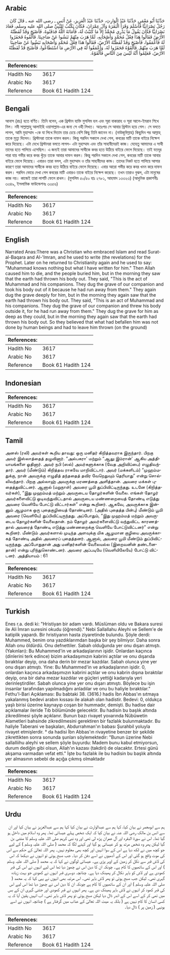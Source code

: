 ## Arabic


<div dir="rtl" lang="ar" style={{fontSize:'larger',backgroundColor:'#f8f9fa',padding:20}}>
حَدَّثَنَا أَبُو مَعْمَرٍ، حَدَّثَنَا عَبْدُ الْوَارِثِ، حَدَّثَنَا عَبْدُ الْعَزِيزِ، عَنْ أَنَسٍ ـ رضى الله عنه ـ قَالَ كَانَ رَجُلٌ نَصْرَانِيًّا فَأَسْلَمَ وَقَرَأَ الْبَقَرَةَ وَآلَ عِمْرَانَ، فَكَانَ يَكْتُبُ لِلنَّبِيِّ صلى الله عليه وسلم، فَعَادَ نَصْرَانِيًّا فَكَانَ يَقُولُ مَا يَدْرِي مُحَمَّدٌ إِلاَّ مَا كَتَبْتُ لَهُ، فَأَمَاتَهُ اللَّهُ فَدَفَنُوهُ، فَأَصْبَحَ وَقَدْ لَفَظَتْهُ الأَرْضُ فَقَالُوا هَذَا فِعْلُ مُحَمَّدٍ وَأَصْحَابِهِ، لَمَّا هَرَبَ مِنْهُمْ نَبَشُوا عَنْ صَاحِبِنَا‏.‏ فَأَلْقُوهُ فَحَفَرُوا لَهُ فَأَعْمَقُوا، فَأَصْبَحَ وَقَدْ لَفَظَتْهُ الأَرْضُ، فَقَالُوا هَذَا فِعْلُ مُحَمَّدٍ وَأَصْحَابِهِ نَبَشُوا عَنْ صَاحِبِنَا لَمَّا هَرَبَ مِنْهُمْ‏.‏ فَأَلْقَوْهُ فَحَفَرُوا لَهُ، وَأَعْمَقُوا لَهُ فِي الأَرْضِ مَا اسْتَطَاعُوا، فَأَصْبَحَ قَدْ لَفَظَتْهُ الأَرْضُ، فَعَلِمُوا أَنَّهُ لَيْسَ مِنَ النَّاسِ فَأَلْقَوْهُ‏.‏
</div>
<div style={{backgroundColor:'#f8f9fa',padding:20, marginBottom: 10}}><table> <thead> <tr> <th>References:</th> <th></th> </tr> </thead> <tbody><tr><td>Hadith No</td><td>3617</td></tr><tr><td>Arabic No</td><td>3617</td></tr><tr><td>Reference</td><td>Book 61 Hadith 124</td></tr></tbody></table></div>

## Bengali


<div dir="ltr" lang="bn" style={{fontSize:'larger',backgroundColor:'#f8f9fa',padding:20}}>
আনাস (রাঃ) হতে বর্ণিত। তিনি বলেন, এক খ্রিস্টান ব্যক্তি মুসলিম হল এবং সূরা বাকারাহ ও সূরা আলে-ইমরান শিখে নিল। নবী সাল্লাল্লাহু আলাইহি ওয়াসাল্লাম-এর জন্য সে ওহী লিখত। অতঃপর সে আবার খ্রিস্টান হয়ে গেল। সে বলতে লাগল, আমি মুহাম্মাদ -কে যা লিখে দিতাম তার চেয়ে বেশি কিছু তিনি জানেন না। (নাউজুবিল্লাহ) কিছুদিন পর আল্লাহ্ তাকে মৃত্যু দিলেন। খ্রিস্টানরা তাকে দাফন করল। কিন্তু পরদিন সকালে দেখা গেল, কবরের মাটি তাকে বাইরে নিক্ষেপ করে দিয়েছে। এটা দেখে খ্রিস্টানরা বলতে লাগল- এটা মুহাম্মাদ এবং তাঁর সাহাবীদেরই কাজ। যেহেতু আমাদের এ সাথী তাদের হতে পালিয়ে এসেছিল। এ জন্যই তারা আমাদের সাথীকে কবর হতে উঠিয়ে বাইরে ফেলে দিয়েছে। তাই যতদূর পারা যায় গভীর করে কবর খুঁড়ে তাকে আবার দাফন করল। কিন্তু পরদিন সকালে দেখা গেল, কবরের মাটি তাকে আবার বাইরে ফেলে দিয়েছে। এবারও তারা বলল, এটা মুহাম্মাদ ও তাঁর সাহাবীদের কান্ড। তাদের নিকট হতে পালিয়ে আসার কারণে তারা আমাদের সাথীকে কবর হতে উঠিয়ে বাইরে ফেলে দিয়েছে। এবার আরো গভীর করে কবর খনন করে দাফন করল। পরদিন ভোরে দেখা গেল কবরের মাটি এবারও তাকে বাইরে নিক্ষেপ করেছে। তখন তারাও বুঝল, এটা মানুষের কাজ নয়। কাজেই তারা লাশটি ফেলে রাখল। (মুসলিম ৫০/৫০ হাঃ ২৭৮১, আহমাদ ১৩৩২৩) (আধুনিক প্রকাশনীঃ ৩৩৪৯, ইসলামিক ফাউন্ডেশনঃ ৩৩৫৬)
</div>
<div style={{backgroundColor:'#f8f9fa',padding:20, marginBottom: 10}}><table> <thead> <tr> <th>References:</th> <th></th> </tr> </thead> <tbody><tr><td>Hadith No</td><td>3617</td></tr><tr><td>Arabic No</td><td>3617</td></tr><tr><td>Reference</td><td>Book 61 Hadith 124</td></tr></tbody></table></div>

## English


<div dir="ltr" lang="en" style={{fontSize:'larger',backgroundColor:'#f8f9fa',padding:20}}>
Narrated Anas:There was a Christian who embraced Islam and read Surat-al-Baqara and Al-'Imran, and he used to write (the revelations) for the Prophet. Later on he returned to Christianity again and he used to say: "Muhammad knows nothing but what I have written for him." Then Allah caused him to die, and the people buried him, but in the morning they saw that the earth had thrown his body out. They said, "This is the act of Muhammad and his companions. They dug the grave of our companion and took his body out of it because he had run away from them." They again dug the grave deeply for him, but in the morning they again saw that the earth had thrown his body out. They said, "This is an act of Muhammad and his companions. They dug the grave of our companion and threw his body outside it, for he had run away from them." They dug the grave for him as deep as they could, but in the morning they again saw that the earth had thrown his body out. So they believed that what had befallen him was not done by human beings and had to leave him thrown (on the ground)
</div>
<div style={{backgroundColor:'#f8f9fa',padding:20, marginBottom: 10}}><table> <thead> <tr> <th>References:</th> <th></th> </tr> </thead> <tbody><tr><td>Hadith No</td><td>3617</td></tr><tr><td>Arabic No</td><td>3617</td></tr><tr><td>Reference</td><td>Book 61 Hadith 124</td></tr></tbody></table></div>

## Indonesian


<div dir="ltr" lang="id" style={{fontSize:'larger',backgroundColor:'#f8f9fa',padding:20}}>

</div>
<div style={{backgroundColor:'#f8f9fa',padding:20, marginBottom: 10}}><table> <thead> <tr> <th>References:</th> <th></th> </tr> </thead> <tbody><tr><td>Hadith No</td><td>3617</td></tr><tr><td>Arabic No</td><td>3617</td></tr><tr><td>Reference</td><td>Book 61 Hadith 124</td></tr></tbody></table></div>

## Tamil


<div dir="ltr" lang="ta" style={{fontSize:'larger',backgroundColor:'#f8f9fa',padding:20}}>
அனஸ் (ரலி) அவர்கள் கூறிய தாவது: ஒரு மனிதர் கிறித்தவராக இருந்தார். பிறகு அவர் இஸ்லாத்தைத் தழுவினார். “அல்பகரா' மற்றும் “ஆலு இம்ரான்' ஆகிய அத்தியாயங்களை ஓதினார். அவர் நபி (ஸல்) அவர்களுக்காக (வேத அறிவிப்பை) எழுதிவந்தார். அவர் (மீண்டும்) கிறித்தவ ராகவே மாறிவிட்டார். அவர் (மக்களிடம்) “முஹம்மதுக்கு, நான் அவருக்கு எழுதித் தந்ததைத் தவிர வேறெதுவும் தெரியாது” என்று சொல்லிவந்தார். பிறகு அல்லாஹ் அவருக்கு மரணத்தை அளித்தான். அவரை மக்கள் புதைத்துவிட்டனர். ஆனால் (மறுநாள்) அவரை பூமி துப்பிவிட்டிருந்தது. உடனே (கிறித்தவர்கள்), “இது முஹம்மத் மற்றும் அவருடைய தோழர்களின் வேலை. எங்கள் தோழர் அவர்களைவிட்டு ஓடிவந்துவிட்டதால் அவருடைய மண்ணறையைத் தோண்டி எடுத்து அவரை வெளியே போட்டு விட்டார்கள்” என்று கூறினர். ஆகவே, அவருக்காக இன்னும் ஆழமாக ஒரு புதைகுழியைத் தோண்டினர். (அதில் புதைத்த பின்பு) மீண்டும் பூமி அவரை (வெளியே) துப்பிவிட்டிருந்தது. அப்போதும், “இது முஹம்மத் மற்றும் அவருடைய தோழர்களின் வேலைதான். நம் தோழர் அவர்களைவிட்டு வந்துவிட்ட காரணத்தால் அவரைத் தோண்டி எடுத்து மண்ணறைக்கு வெளியே போட்டுவிட்டனர்” என்று கூறினர். மீண்டும் அவர்களால் முடிந்த அளவுக்கு மிக ஆழமான குழியை அவருக்காகத் தோண்டி அதில் அவரைப் புதைத்தனர். ஆனால், அவரை பூமி மீண்டும் துப்பிவிட்டிருந்தது. அப்போதுதான் அது மனிதர்களின் வேலையல்ல (இறைவனின் தண்டனைதான்) என்று புரிந்துகொண்டனர். அவரை அப்படியே (வெளியிலேயே) போட்டு விட்டனர். அத்தியாயம் : 61
</div>
<div style={{backgroundColor:'#f8f9fa',padding:20, marginBottom: 10}}><table> <thead> <tr> <th>References:</th> <th></th> </tr> </thead> <tbody><tr><td>Hadith No</td><td>3617</td></tr><tr><td>Arabic No</td><td>3617</td></tr><tr><td>Reference</td><td>Book 61 Hadith 124</td></tr></tbody></table></div>

## Turkish


<div dir="ltr" lang="tr" style={{fontSize:'larger',backgroundColor:'#f8f9fa',padding:20}}>
Enes r.a. dedi ki: "Hristiyan bir adam vardı. Müslüman oldu ve Bakara suresi ile Ali İmran suresini okudu (öğrendi)." Nebi Sallallahu Aleyhi ve Sellem'e de katiplik yapardı. Bir hristiyanın hasta ziyaretinde bulundu. Şöyle derdi: Muhammed, benim ona yazdıklarımdan başka bir şey bilmiyor. Daha sonra Allah onu öldürdü. Onu defnettiler. Sabah olduğunda yer onu dışarı atmıştı. (Yakınları): Bu Muhammed'in ve arkadaşlarının işidir. Onlardan kaçınca (dinlerini terk edince) bizim arkadaşımızın kabrini açtılar ve onu dışarıda bıraktılar deyip, ona daha derin bir mezar kazdılar. Sabah olunca yine yer onu dışarı atmıştı. Yine: Bu Muhammed'in ve arkadaşlarının işidir. 0, onlardan kaçınca arkadaşımızın kabrini açtılar ve onu kabrin dışına bıraktılar deyip, ona bir daha mezar kazdılar ve güçleri yettiği kadarıyla yeri derinleştirdiler. Sabah olunca yine yer onu dışarı atmıştı. Böylece bu işin insanlar tarafından yapılmadığını anladılar ve onu bu haliyle bıraktılar." Fethu'l-Bari Açıklaması: Bu babtaki 38. (3616.) hadis İbn Abbas'ın sıtmaya yakalanmış bedevi arabın kıssası ile alakah olan hadistir. Bedevi: 0, oldukça yaşlı birisi üzerine kaynayıp coşan bir hummadır, demişti. Bu hadise dair açıklamalar ileride Tıb bölümünde gelecektir. Bu hadisin bu başlık altında zikredilmesi şöyle açıklanır. Bunun bazı rivayet yoııarında Nübüwetin Alametleri bahsinde zikredilmesini gerektiren bir fazlalık bulunmaktadır. Bu haliyle Taberani ve başkaları, Abdurrahman'ın babası Şurahbil yoluyla rivayet etmişlerdir. ° da hadisi İbn Abbas'ın rivayetine benzer bir şekilde zikrettikten sonra sonunda şunları söylemektedir: "Bunun üzerine Nebi sallalliihu aleyhi ve sellem şöyle buyurdu: Madem bunu kabul etmiyorsun, durum dediğin gibi olsun, Allah'ın kazası (takdiri) de olacaktır. Ertesi günü akşama varmadan vefat etti." İşte bu fazlalık ile bu hadisin bu başlık altında yer almasının sebebi de açığa çıkmış olmaktadır
</div>
<div style={{backgroundColor:'#f8f9fa',padding:20, marginBottom: 10}}><table> <thead> <tr> <th>References:</th> <th></th> </tr> </thead> <tbody><tr><td>Hadith No</td><td>3617</td></tr><tr><td>Arabic No</td><td>3617</td></tr><tr><td>Reference</td><td>Book 61 Hadith 124</td></tr></tbody></table></div>

## Urdu


<div dir="rtl" lang="ur" style={{fontSize:'larger',backgroundColor:'#f8f9fa',padding:20}}>
ہم سے ابومعمر نے بیان کیا، کہا ہم سے عبدالوارث نے بیان کیا کہا ہم سے عبدالعزیز نے بیان کیا اور ان سے انس بن مالک رضی اللہ عنہ نے بیان کیا کہ ایک شخص پہلے عیسائی تھا۔ پھر وہ اسلام میں داخل ہو گیا تھا۔ اس نے سورۃ البقرہ اور آل عمران پڑھ لی تھی اور وہ نبی کریم صلی اللہ علیہ وسلم کا منشی بن گیا لیکن پھر وہ شخص مرتد ہو کر عیسائی ہو گیا اور کہنے لگا کہ محمد ( صلی اللہ علیہ وسلم ) کے لیے جو کچھ میں نے لکھ دیا ہے اس کے سوا انہیں اور کچھ بھی معلوم نہیں۔ پھر اللہ تعالیٰ کے حکم سے اس کی موت واقع ہو گئی اور اس کے آدمیوں نے اسے دفن کر دیا۔ جب صبح ہوئی تو انہوں نے دیکھا کہ اس کی لاش قبر سے نکل کر زمین کے اوپر پڑی ہے۔ عیسائی لوگوں نے کہا کہ یہ محمد ( صلی اللہ علیہ وسلم ) اور اس کے ساتھیوں کا کام ہے۔ چونکہ ان کا دین اس نے چھوڑ دیا تھا اس لیے انہوں نے اس کی قبر کھودی ہے اور لاش کو باہر نکال کر پھینک دیا ہے۔ چنانچہ دوسری قبر انہوں نے کھودی جو بہت زیادہ گہری تھی۔ لیکن جب صبح ہوئی تو پھر لاش باہر تھی۔ اس مرتبہ بھی انہوں نے یہی کہا کہ یہ محمد ( صلی اللہ علیہ وسلم ) اور ان کے ساتھیوں کا کام ہے چونکہ ان کا دین اس نے چھوڑ دیا تھا اس لیے اس کی قبر کھود کر انہوں نے لاش باہر پھینک دی ہے۔ پھر انہوں نے قبر کھودی اور جتنی گہری ان کے بس میں تھی کر کے اسے اس کے اندر ڈال دیا لیکن صبح ہوئی تو پھر لاش باہر تھی۔ اب انہیں یقین آیا کہ یہ کسی انسان کا کام نہیں ہے ( بلکہ یہ میت اللہ تعالیٰ کے عذاب میں گرفتار ہے ) چنانچہ انہوں نے اسے یونہی ( زمین پر ) ڈال دیا۔
</div>
<div style={{backgroundColor:'#f8f9fa',padding:20, marginBottom: 10}}><table> <thead> <tr> <th>References:</th> <th></th> </tr> </thead> <tbody><tr><td>Hadith No</td><td>3617</td></tr><tr><td>Arabic No</td><td>3617</td></tr><tr><td>Reference</td><td>Book 61 Hadith 124</td></tr></tbody></table></div>